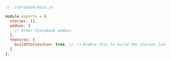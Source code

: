```js
// .storybook/main.js

module.exports = {
  stories: [],
  addons: [
    // Other Storybook addons
  ],
  features: {
    buildStoriesJson: true, // 👈 Enable this to build the stories.json file
  },
};
```